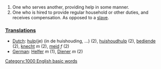 {{rfc}}
#One who serves another, providing help in some manner.
#One who is hired to provide regular household or other duties, and receives compensation.  As opposed to a [[slave]].

===[[Translation]]s===
*[[Dutch]]: [[hulp]](je) (in de huishouding, ...) (2), [[huishoudhulp]] (2), [[bediende]] (2), [[knecht]] ''m'' (2), [[meid]] ''f'' (2)
*[[German]]: [[Helfer]] ''m'' (1), [[Diener]] ''m'' (2)
[[Category:1000 English basic words]]